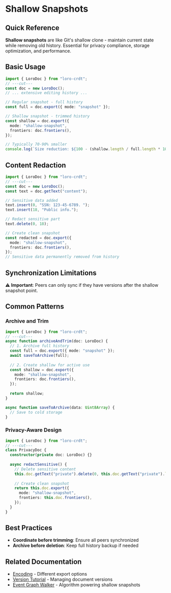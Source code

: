 # Shallow Snapshots

## Quick Reference

**Shallow snapshots** are like Git's shallow clone - maintain current state while removing old history. Essential for privacy compliance, storage optimization, and performance.


## Basic Usage

```ts twoslash
import { LoroDoc } from "loro-crdt";
// ---cut---
const doc = new LoroDoc();
// ... extensive editing history ...

// Regular snapshot - full history
const full = doc.export({ mode: "snapshot" });

// Shallow snapshot - trimmed history
const shallow = doc.export({
  mode: "shallow-snapshot",
  frontiers: doc.frontiers(),
});

// Typically 70-90% smaller
console.log(`Size reduction: ${100 - (shallow.length / full.length * 100)}%`);
```

## Content Redaction

```ts twoslash
import { LoroDoc } from "loro-crdt";
// ---cut---
const doc = new LoroDoc();
const text = doc.getText("content");

// Sensitive data added
text.insert(0, "SSN: 123-45-6789. ");
text.insert(18, "Public info.");

// Redact sensitive part
text.delete(0, 18);

// Create clean snapshot
const redacted = doc.export({
  mode: "shallow-snapshot",
  frontiers: doc.frontiers(),
});
// Sensitive data permanently removed from history
```

## Synchronization Limitations

⚠️ **Important**: Peers can only sync if they have versions after the shallow snapshot point.


## Common Patterns

### Archive and Trim
```ts twoslash
import { LoroDoc } from "loro-crdt";
// ---cut---
async function archiveAndTrim(doc: LoroDoc) {
  // 1. Archive full history
  const full = doc.export({ mode: "snapshot" });
  await saveToArchive(full);
  
  // 2. Create shallow for active use
  const shallow = doc.export({
    mode: "shallow-snapshot",
    frontiers: doc.frontiers(),
  });
  
  return shallow;
}

async function saveToArchive(data: Uint8Array) {
  // Save to cold storage
}
```

### Privacy-Aware Design
```ts twoslash
import { LoroDoc } from "loro-crdt";
// ---cut---
class PrivacyDoc {
  constructor(private doc: LoroDoc) {}
  
  async redactSensitive() {
    // Delete sensitive content
    this.doc.getText("private").delete(0, this.doc.getText("private").length);
    
    // Create clean snapshot
    return this.doc.export({
      mode: "shallow-snapshot",
      frontiers: this.doc.frontiers(),
    });
  }
}
```

## Best Practices

- **Coordinate before trimming**: Ensure all peers synchronized
- **Archive before deletion**: Keep full history backup if needed

## Related Documentation

- [Encoding](../tutorial/encoding) - Different export options
- [Version Tutorial](../tutorial/version) - Managing document versions
- [Event Graph Walker](./event_graph_walker) - Algorithm powering shallow snapshots
